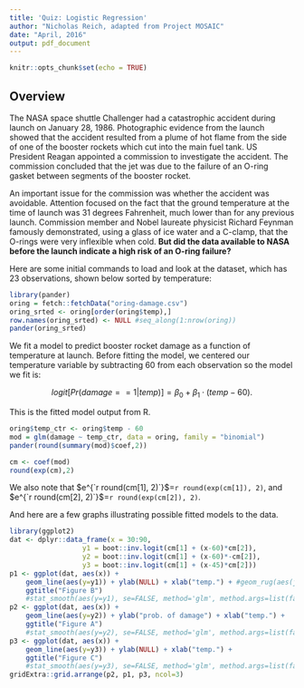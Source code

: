 ```yaml
---
title: 'Quiz: Logistic Regression'
author: "Nicholas Reich, adapted from Project MOSAIC"
date: "April, 2016"
output: pdf_document
---
```


```r
knitr::opts_chunk$set(echo = TRUE)
```

## Overview

The NASA space shuttle Challenger had a catastrophic accident during launch on January 28, 1986. Photographic evidence from the launch showed that the accident resulted from a plume of hot flame from the side of one of the booster rockets which cut into the main fuel tank. US President Reagan appointed a commission to investigate the accident. The commission concluded that the jet was due to the failure of an O-ring gasket between segments of the booster rocket.

An important issue for the commission was whether the accident was avoidable. Attention focused on the fact that the ground temperature at the time of launch was 31 degrees Fahrenheit, much lower than for any previous launch. Commission member and Nobel laureate physicist Richard Feynman famously demonstrated, using a glass of ice water and a C-clamp, that the O-rings were very inflexible when cold. **But did the data available to NASA before the launch indicate a high risk of an O-ring failure?**

Here are some initial commands to load and look at the dataset, which has 23 observations, shown below sorted by temperature: 
```r
library(pander)
oring = fetch::fetchData("oring-damage.csv")
oring_srted <- oring[order(oring$temp),]
row.names(oring_srted) <- NULL #seq_along(1:nrow(oring))
pander(oring_srted)
```

We fit a model to predict booster rocket damage as a function of temperature at launch. Before fitting the model, we centered our temperature variable by subtracting 60 from each observation so the model we fit is:

$$ logit[Pr(damage==1|temp)] = \beta_0 + \beta_1 \cdot (temp - 60). $$

This is the fitted model output from R.
```r
oring$temp_ctr <- oring$temp - 60
mod = glm(damage ~ temp_ctr, data = oring, family = "binomial")
pander(round(summary(mod)$coef,2))
```



```r
cm <- coef(mod)
round(exp(cm),2)
```
We also note that $e^{`r round(cm[1], 2)`}$=`r round(exp(cm[1]), 2)`, and $e^{`r round(cm[2], 2)`}$=`r round(exp(cm[2]), 2)`.

And here are a few graphs illustrating possible fitted models to the data.

```r
library(ggplot2)
dat <- dplyr::data_frame(x = 30:90,
                  y1 = boot::inv.logit(cm[1] + (x-60)*cm[2]),
                  y2 = boot::inv.logit(cm[1] + (x-60)*-cm[2]),
                  y3 = boot::inv.logit(cm[1] + (x-45)*cm[2]))
p1 <- ggplot(dat, aes(x)) +
    geom_line(aes(y=y1)) + ylab(NULL) + xlab("temp.") + #geom_rug(aes(jitter(temp)), data=oring) +
    ggtitle("Figure B")
    #stat_smooth(aes(y=y1), se=FALSE, method='glm', method.args=list(family='binomial')) + ylab("prob. of damage") + xlab("temp.")
p2 <- ggplot(dat, aes(x)) +
    geom_line(aes(y=y2)) + ylab("prob. of damage") + xlab("temp.") +
    ggtitle("Figure A")
    #stat_smooth(aes(y=y2), se=FALSE, method='glm', method.args=list(family='binomial')) + ylab("prob. of damage") + xlab("temp.")
p3 <- ggplot(dat, aes(x)) +
    geom_line(aes(y=y3)) + ylab(NULL) + xlab("temp.") +
    ggtitle("Figure C")
    #stat_smooth(aes(y=y3), se=FALSE, method='glm', method.args=list(family='binomial')) + ylab("prob. of damage") + xlab("temp.")
gridExtra::grid.arrange(p2, p1, p3, ncol=3)
```


<!--
Question 1: what is the interpretation of $\beta_0$ in this model?

Question: What is the model estimated probability of booster rocket damage associated with a temperature of 70 degrees. Hint: inv.logit() is the inverse of the logit function or logit^{-1}()

 - 1.11 - 0.23 * 70
 - 1.11 - 0.23 * 10
 - inv.logit(1.11 - 0.23 * 10)
 - inv.logit(1.11 - 0.23 * 70)
  - - 0.23 + 1.11 * 10
 - inv.logit(- 0.23 + 1.11 * 70)


Question 2: Which graph shows the predicted probabilities of damage from the fitted model shown above?

Question: What are reasons for using the logit link function in logistic regression? 

 - prevents fitted probabilities from being outside the interval (0,1)
 - it gives you coefficients that have the (reasonably) intuitive interpretation of odds ratios
 - it is the only reasonable link function for binary data

-->
